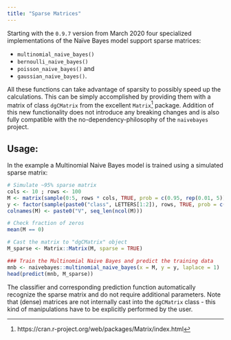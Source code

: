 ```yaml
---
title: "Sparse Matrices"
---
```


Starting with the `0.9.7` version from March 2020 four specialized implementations of the Naïve Bayes model support sparse matrices:

- `multinomial_naive_bayes()`
- `bernoulli_naive_bayes()`
- `poisson_naive_bayes()` and 
- `gaussian_naive_bayes()`.

All these functions can take advantage of sparsity to possibly speed up the calculations. This can be simply accomplished by providing them with a matrix of class `dgCMatrix` from the excellent `Matrix`^[https://cran.r-project.org/web/packages/Matrix/index.html] package. Addition of this new functionality does not introduce any breaking changes and is also fully compatible with the no-dependency-philosophy of the `naivebayes` project. 

## Usage:

In the example a Multinomial Naive Bayes model is trained using a simulated sparse matrix:


```r
# Simulate ~95% sparse matrix
cols <- 10 ; rows <- 100
M <- matrix(sample(0:5, rows * cols, TRUE, prob = c(0.95, rep(0.01, 5))), nrow = rows, ncol = cols)
y <- factor(sample(paste0("class", LETTERS[1:2]), rows, TRUE, prob = c(0.3,0.7)))
colnames(M) <- paste0("V", seq_len(ncol(M)))

# Check fraction of zeros
mean(M == 0)

# Cast the matrix to "dgCMatrix" object
M_sparse <- Matrix::Matrix(M, sparse = TRUE)

### Train the Multinomial Naive Bayes and predict the training data
mnb <- naivebayes::multinomial_naive_bayes(x = M, y = y, laplace = 1)
head(predict(mnb, M_sparse))
```

The classifier and corresponding prediction function automatically recognize the sparse matrix and do not require additional parameters. Note that (dense) matrices are not internally cast into the `dgCMatrix` class - this kind of manipulations have to be explicitly performed by the user.




<!-- Here a section where a rule of thumb is given (for the bigger and more sparse the matrix is the bigger the speed up compared to dense counter-part. There may be some overhead for small sparse matrices.) Poisson Naive Bayes has some overhead and does not scale that well.  --> 
